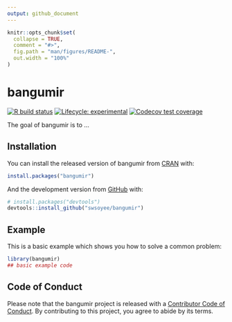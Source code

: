 ```yaml
---
output: github_document
---
```


<!-- README.md is generated from README.Rmd. Please edit that file -->

```r
knitr::opts_chunk$set(
  collapse = TRUE,
  comment = "#>",
  fig.path = "man/figures/README-",
  out.width = "100%"
)
```

# bangumir

<!-- badges: start -->
[![R build status](https://github.com/swsoyee/bangumir/workflows/R-CMD-check/badge.svg)](https://github.com/swsoyee/bangumir/actions)
[![Lifecycle: experimental](https://img.shields.io/badge/lifecycle-experimental-orange.svg)](https://www.tidyverse.org/lifecycle/#experimental)
[![Codecov test coverage](https://codecov.io/gh/swsoyee/bangumir/branch/master/graph/badge.svg?token=WU6UMG8S4C)](https://codecov.io/gh/swsoyee/bangumir)
<!-- badges: end -->

The goal of bangumir is to ...

## Installation

You can install the released version of bangumir from [CRAN](https://CRAN.R-project.org) with:

``` r
install.packages("bangumir")
```

And the development version from [GitHub](https://github.com/) with:

``` r
# install.packages("devtools")
devtools::install_github("swsoyee/bangumir")
```
## Example

This is a basic example which shows you how to solve a common problem:

```r
library(bangumir)
## basic example code
```

## Code of Conduct

Please note that the bangumir project is released with a [Contributor Code of Conduct](https://contributor-covenant.org/version/2/0/CODE_OF_CONDUCT.html). By contributing to this project, you agree to abide by its terms.

